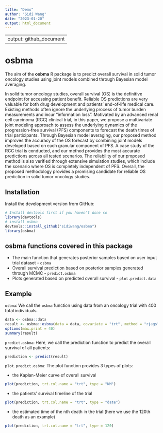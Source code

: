 ```yaml
---
title: "Demo"
author: "Sidi Wang"
date: "2023-01-20"
output: html_document
---
```

---
output: github_document
---

# osbma

The aim of the **osbma** R package is to predict overall survival in solid tumor oncology studies using joint models combined through Bayesian model averaging. 

In solid tumor oncology studies, overall survival (OS) is the definitive endpoint for accessing patient benefit. Reliable OS predictions are very valuable for both drug development and patients' end-of-life medical care. Existing methods often ignore the underlying process of tumor burden measurements and incur "information loss". Motivated by an advanced renal cell carcinoma (RCC) clinical trial, in this paper, we propose a multivariate joint modeling approach to assess the underlying dynamics of the progression-free survival (PFS) components to forecast the death times of trial participants. Through Bayesian model averaging, our proposed method improves the accuracy of the OS forecast by combining joint models developed based on each granular component of PFS. A case study of the RCC trial is conducted, and our method provides the most accurate predictions across all tested scenarios. The reliability of our proposed method is also verified through extensive simulation studies, which include the scenario where OS is completely independent of PFS. Overall, the proposed methodology provides a promising candidate for reliable OS prediction in solid tumor oncology studies. 

## Installation

Install the development version from GitHub:
```r
# Install devtools first if you haven't done so
library(devtools)
# install osbma
devtools::install_github("sidiwang/osbma")
library(osbma)
```


## **osbma** functions covered in this package

* The main function that generates posterior samples based on user input trial dataset  - `osbma`
* Overall survival prediction based on posterior samples generated through MCMC - `predict.osbma`
* Plots generated based on predicted overall survival - `plot.predict.data`

## Example 
`osbma`:
We call the `osbma` function using data from an oncology trial with 400 total individuals. 
```r
data <- osbma::data
result <- osbma::osbma(data = data, covariate = "trt", method = "rjags")
options(max.print = 40)
summary(result)
```
`predict.osbma`:
Here, we call the prediction function to predict the overall survival of all patients:
```r
prediction <- predict(result)
```
`plot.predict.osbma`:
The plot function provides 3 types of plots:

- the Kaplan-Meier curve of overall survival
```r
plot(prediction, trt.col.name = "trt", type = "KM")
```
- the patients' survival timeline of the trial
```r
plot(prediction, trt.col.name = "trt", type = "date")
```
- the estimated time of the nth death in the trial (here we use the 120th death as an example)
```r
plot(prediction, trt.col.name = "trt", type = 120)
```



